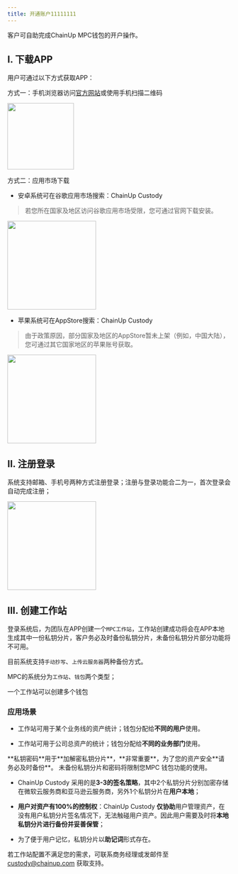```yaml
---
title: 开通账户11111111
---
```



客户可自助完成ChainUp MPC钱包的开户操作。



## I. 下载APP

用户可通过以下方式获取APP：

方式一：手机浏览器访问[官方网站](https://custody.chainup.com/download)或使用手机扫描二维码

<div className="w-full flex items-center justify-center">
    <img src="/images/qr-code-new.png" width="150"/>
</div>


方式二：应用市场下载

* 安卓系统可在谷歌应用市场搜索：ChainUp Custody
> 若您所在国家及地区访问谷歌应用市场受限，您可通过官网下载安装。

<div className="w-full flex items-center justify-center">
    <img src="/images/apis/download1.png" width="200"/>
</div>

* 苹果系统可在AppStore搜索：ChainUp Custody
> 由于政策原因，部分国家及地区的AppStore暂未上架（例如，中国大陆），您可通过其它国家地区的苹果账号获取。

<div className="w-full flex items-center justify-center">
    <img src="/images/apis/download2_cn.png" width="200"/>
</div>


## II. 注册登录

系统支持邮箱、手机号两种方式注册登录；注册与登录功能合二为一，首次登录会自动完成注册；

<div className="w-full flex items-center justify-center">
    <img src="/images/apis/login-cn.png" width="200"/>
</div>


## III. 创建工作站

登录系统后，为团队在APP创建一个`MPC工作站`，工作站创建成功将会在APP本地生成其中一份私钥分片，客户务必及时备份私钥分片，未备份私钥分片部分功能将不可用。

目前系统支持`手动抄写`、`上传云服务器`两种备份方式。

MPC的系统分为`工作站`、`钱包`两个类型；

<Tip>
一个工作站可以创建多个钱包
</Tip>


### 应用场景

* 工作站可用于某个业务线的资产统计；钱包分配给**不同的用户**使用。

* 工作站可用于公司总资产的统计；钱包分配给**不同的业务部门**使用。

<Warning>
**私钥密码**用于**加解密私钥分片**，**非常重要**，为了您的资产安全**请务必及时备份**。 未备份私钥分片和密码将限制您MPC 钱包功能的使用。
</Warning>

* ChainUp Custody 采用的是**3-3的签名策略**，其中2个私钥分片分别加密存储在微软云服务商和亚马逊云服务商，另外1个私钥分片在**用户本地**；

* **用户对资产有100%的控制权**：ChainUp Custody **仅协助**用户管理资产，在没有用户私钥分片签名情况下，无法触碰用户资产。因此用户需要及时将**本地私钥分片进行备份并妥善保管**；

* 为了便于用户记忆，私钥分片以**助记词**形式存在。

若工作站配置不满足您的需求，可联系商务经理或发邮件至 custody@chainup.com 获取支持。